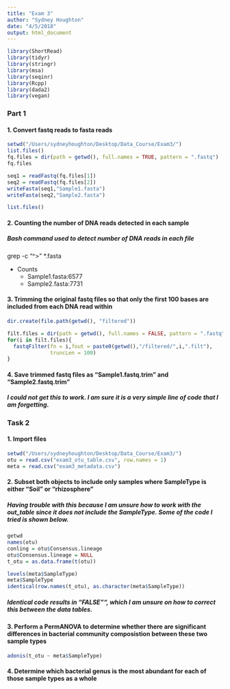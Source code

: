```yaml
---
title: "Exam 3"
author: "Sydney Houghton"
date: "4/5/2018"
output: html_document
---
```

```r
library(ShortRead)
library(tidyr)
library(stringr)
library(msa)
library(seqinr)
library(Rcpp)
library(dada2)
library(vegan)
```

### Part 1


#### 1. Convert fastq reads to fasta reads

```r
setwd("/Users/sydneyhoughton/Desktop/Data_Course/Exam3/")
list.files()
fq.files = dir(path = getwd(), full.names = TRUE, pattern = ".fastq")
fq.files

seq1 = readFastq(fq.files[1])
seq2 = readFastq(fq.files[2])
writeFasta(seq1,"Sample1.fasta")
writeFasta(seq2,"Sample2.fasta")

list.files()
```


#### 2. Counting the number of DNA reads detected in each sample
##### Bash command used to detect number of DNA reads in each file
grep -c "^>" *.fasta

* Counts
  + Sample1.fasta:6577
  + Sample2.fasta:7731


#### 3. Trimming the original fastq files so that only the first 100 bases are included from each DNA read within

```r
dir.create(file.path(getwd(), "filtered"))
```

```r
filt.files = dir(path = getwd(), full.names = FALSE, pattern = ".fastq")
for(i in filt.files){
  fastqFilter(fn = i,fout = paste0(getwd(),"/filtered/",i,".filt"),
              truncLen = 100)
}
```


#### 4. Save trimmed fastq files as "Sample1.fastq.trim" and "Sample2.fastq.trim"
##### I could not get this to work. I am sure it is a very simple line of code that I am forgetting. 



### Task 2

#### 1. Import files
```r
setwd("/Users/sydneyhoughton/Desktop/Data_Course/Exam3/")
otu = read.csv("exam3_otu_table.csv", row.names = 1)
meta = read.csv("exam3_metadata.csv")
```



#### 2. Subset both objects to include only samples where SampleType is either "Soil" or "rhizosphere"
##### Having trouble with this because I am unsure how to work with the out_table since it does not include the SampleType. Some of the code I tried is shown below. 
```r
getwd
names(otu)
conling = otu$Consensus.lineage
otu$Consensus.lineage = NULL
t_otu = as.data.frame(t(otu))

levels(meta$SampleType)
meta$SampleType 
identical(row.names(t_otu), as.character(meta$SampleType))

```
##### Identical code results in "FALSE"", which I am unsure on how to correct this between the data tables. 


#### 3. Perform a PermANOVA to determine whether there are significant differences in bacterial community composistion between these two sample types
```r
adonis(t_otu ~ meta$SampleType)
```

#### 4. Determine which bacterial genus is the most abundant for each of those sample types as a whole


